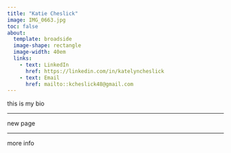 ```yaml
---
title: "Katie Cheslick"
image: IMG_0663.jpg
toc: false
about: 
  template: broadside
  image-shape: rectangle
  image-width: 40em
  links:
    - text: LinkedIn
      href: https://linkedin.com/in/katelyncheslick
    - text: Email
      href: mailto::kcheslick48@gmail.com
---
```


this is my bio

---

new page

---

more info

